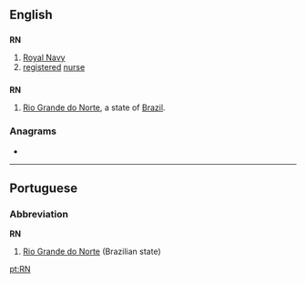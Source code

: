 ==English==

==={{initialism}}===
'''RN'''

# [[Royal Navy]]
# [[registered]] [[nurse]]
==={{abbreviation}}===
'''RN'''
#[[Rio Grande do Norte]], a state of [[Brazil]].


===Anagrams===
* {{alphagram|[[NR#English|NR]]}} 


----

==Portuguese==

===Abbreviation===
'''RN'''

# [[Rio Grande do Norte]] (Brazilian state)

[[pt:RN]]